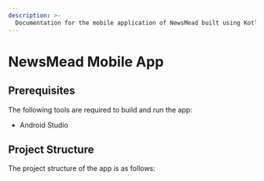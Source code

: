 ```yaml
---
description: >-
  Documentation for the mobile application of NewsMead built using Kotlin and the Android SDK.
---
```



# NewsMead Mobile App

## Prerequisites

The following tools are required to build and run the app:

- Android Studio

## Project Structure

The project structure of the app is as follows:
